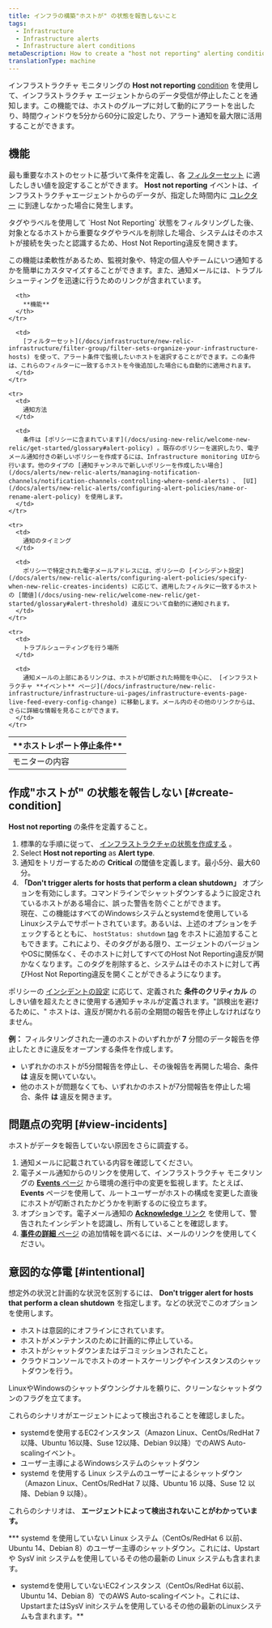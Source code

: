 ```yaml
---
title: インフラの構築"ホストが" の状態を報告しないこと
tags:
  - Infrastructure
  - Infrastructure alerts
  - Infrastructure alert conditions
metaDescription: How to create a "host not reporting" alerting condition for infrastructure monitoring.
translationType: machine
---
```


インフラストラクチャ モニタリングの **Host not reporting** [condition](/docs/infrastructure/new-relic-infrastructure/configuration/infrastructure-alerts-add-edit-or-view-host-alert-information) を使用して、インフラストラクチャ エージェントからのデータ受信が停止したことを通知します。この機能では、ホストのグループに対して動的にアラートを出したり、時間ウィンドウを5分から60分に設定したり、アラート通知を最大限に活用することができます。

## 機能

最も重要なホストのセットに基づいて条件を定義し、各 [フィルターセット](/docs/infrastructure/new-relic-infrastructure/filter-group/filter-sets-organize-your-infrastructure-hosts) に適したしきい値を設定することができます。 **Host not reporting** イベントは、インフラストラクチャエージェントからのデータが、指定した時間内に [コレクター](/docs/accounts-partnerships/education/getting-started-new-relic/glossary#collector) に到達しなかった場合に発生します。

<Callout variant="caution">
  タグやラベルを使用して `Host Not Reporting` 状態をフィルタリングした後、対象となるホストから重要なタグやラベルを削除した場合、システムはそのホストが接続を失ったと認識するため、Host Not Reporting違反を開きます。
</Callout>

この機能は柔軟性があるため、監視対象や、特定の個人やチームにいつ通知するかを簡単にカスタマイズすることができます。また、通知メールには、トラブルシューティングを迅速に行うためのリンクが含まれています。

<table>
  <thead>
    <tr>
      <th style={{ width: "200px" }}>
        **ホストレポート停止条件**
      </th>

      <th>
        **機能**
      </th>
    </tr>
  </thead>

  <tbody>
    <tr>
      <td>
        モニターの内容
      </td>

      <td>
        [フィルターセット](/docs/infrastructure/new-relic-infrastructure/filter-group/filter-sets-organize-your-infrastructure-hosts) を使って、アラート条件で監視したいホストを選択することができます。この条件は、これらのフィルターに一致するホストを今後追加した場合にも自動的に適用されます。
      </td>
    </tr>

    <tr>
      <td>
        通知方法
      </td>

      <td>
        条件は [ポリシーに含まれています](/docs/using-new-relic/welcome-new-relic/get-started/glossary#alert-policy) 。既存のポリシーを選択したり、電子メール通知付きの新しいポリシーを作成するには、Infrastructure monitoring UIから行います。他のタイプの [通知チャンネルで新しいポリシーを作成したい場合](/docs/alerts/new-relic-alerts/managing-notification-channels/notification-channels-controlling-where-send-alerts) 、 [UI](/docs/alerts/new-relic-alerts/configuring-alert-policies/name-or-rename-alert-policy) を使用します。
      </td>
    </tr>

    <tr>
      <td>
        通知のタイミング
      </td>

      <td>
        ポリシーで特定された電子メールアドレスには、ポリシーの [インシデント設定](/docs/alerts/new-relic-alerts/configuring-alert-policies/specify-when-new-relic-creates-incidents) に応じて、適用したフィルタに一致するホストの [閾値](/docs/using-new-relic/welcome-new-relic/get-started/glossary#alert-threshold) 違反について自動的に通知されます。
      </td>
    </tr>

    <tr>
      <td>
        トラブルシューティングを行う場所
      </td>

      <td>
        通知メールの上部にあるリンクは、ホストが切断された時間を中心に、 [インフラストラクチャ **イベント** ページ](/docs/infrastructure/new-relic-infrastructure/infrastructure-ui-pages/infrastructure-events-page-live-feed-every-config-change) に移動します。メール内のその他のリンクからは、さらに詳細な情報を見ることができます。
      </td>
    </tr>
  </tbody>
</table>

## 作成"ホストが" の状態を報告しない [#create-condition]

**Host not reporting** の条件を定義すること。

1. 標準的な手順に従って、 [インフラストラクチャの状態を作成する](/docs/infrastructure/new-relic-infrastructure/configuration/infrastructure-alerts-add-edit-or-view-host-alert-information) 。
2. Select **Host not reporting** as **Alert type**.
3. 通知をトリガーするための **Critical** の閾値を定義します。最小5分、最大60分。
4. **「Don't trigger alerts for hosts that perform a clean shutdown」** オプションを有効にします。コマンドラインでシャットダウンするように設定されているホストがある場合に、誤った警告を防ぐことができます。  
   現在、この機能はすべてのWindowsシステムとsystemdを使用しているLinuxシステムでサポートされています。あるいは、上述のオプションをチェックするとともに、 `hostStatus: shutdown` [tag](/docs/new-relic-one/use-new-relic-one/core-concepts/use-tags-help-organize-find-your-data/) をホストに追加することもできます。これにより、そのタグがある限り、エージェントのバージョンやOSに関係なく、そのホストに対してすべてのHost Not Reporting違反が開かなくなります。このタグを削除すると、システムはそのホストに対して再びHost Not Reporting違反を開くことができるようになります。

ポリシーの [インシデントの設定](/docs/alerts/new-relic-alerts/configuring-alert-policies/specify-when-new-relic-creates-incidents) に応じて、定義された **条件のクリティカル** のしきい値を超えたときに使用する通知チャネルが定義されます。"誤検出を避けるために、" ホストは、違反が開かれる前の全期間の報告を停止しなければなりません。

**例：** フィルタリングされた一連のホストのいずれかが **7** 分間のデータ報告を停止したときに違反をオープンする条件を作成します。

* いずれかのホストが5分間報告を停止し、その後報告を再開した場合、条件 **は** 違反を開いていない。
* 他のホストが問題なくても、いずれかのホストが7分間報告を停止した場合、条件 **は** 違反を開きます。

## 問題点の究明 [#view-incidents]

ホストがデータを報告していない原因をさらに調査する。

1. 通知メールに記載されている内容を確認してください。
2. 電子メール通知からのリンクを使用して、インフラストラクチャ モニタリングの [**Events** ページ](/docs/infrastructure/new-relic-infrastructure/infrastructure-ui-pages/infrastructure-events-page-live-feed-every-config-change) から環境の進行中の変更を監視します。たとえば、 **Events** ページを使用して、ルートユーザーがホストの構成を変更した直後にホストが切断されたかどうかを判断するのに役立ちます。
3. オプションです。電子メール通知の [**Acknowledge** リンク](/docs/alerts/new-relic-alerts/reviewing-alert-incidents/acknowledge-alert-incidents) を使用して、警告されたインシデントを認識し、所有していることを確認します。
4. [**事件の詳細** ページ](/docs/alerts/new-relic-alerts/reviewing-alert-incidents/view-incident-violation-details) の追加情報を調べるには、メールのリンクを使用してください。

## 意図的な停電 [#intentional]

想定外の状況と計画的な状況を区別するには、 **Don't trigger alert for hosts that perform a clean shutdown** を指定します。などの状況でこのオプションを使用します。

* ホストは意図的にオフラインにされています。
* ホストがメンテナンスのために計画的に停止している。
* ホストがシャットダウンまたはデコミッションされたこと。
* クラウドコンソールでホストのオートスケーリングやインスタンスのシャットダウンを行う。

LinuxやWindowsのシャットダウンシグナルを頼りに、クリーンなシャットダウンのフラグを立てます。

これらのシナリオがエージェントによって検出されることを確認しました。

* systemdを使用するEC2インスタンス（Amazon Linux、CentOs/RedHat 7以降、Ubuntu 16以降、Suse 12以降、Debian 9以降）でのAWS Auto-scalingイベント。
* ユーザー主導によるWindowsシステムのシャットダウン
* systemd を使用する Linux システムのユーザーによるシャットダウン（Amazon Linux、CentOs/RedHat 7 以降、Ubuntu 16 以降、Suse 12 以降、Debian 9 以降）。

これらのシナリオは、 **エージェントによって検出されないことがわかっています。**

*** systemd を使用していない Linux システム（CentOs/RedHat 6 以前、Ubuntu 14、Debian 8）のユーザー主導のシャットダウン。これには、Upstart や SysV init システムを使用しているその他の最新の Linux システムも含まれます。
* systemdを使用していないEC2インスタンス（CentOs/RedHat 6以前、Ubuntu 14、Debian 8）でのAWS Auto-scalingイベント。これには、UpstartまたはSysV initシステムを使用しているその他の最新のLinuxシステムも含まれます。**
